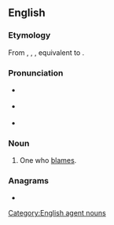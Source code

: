 {{also|blâmer}}
==English==

===Etymology===
From {{inh|en|enm|blamer}}, {{m|enm|blamear}}, {{m|enm|blamere}}, equivalent to {{suffix|en|blame|er}}.

===Pronunciation===
* {{a|RP}} {{IPA|/ˈbleɪmə/|lang=en}}
* {{a|GenAm}} {{IPA|/ˈbleɪmɚ/|lang=en}}
* {{rhymes|eɪmə(ɹ)|lang=en}}

===Noun===
{{en-noun}}

# One who [[blame]]s.

===Anagrams===
* {{anagrams|en|Ambler|Balmer|Marble|ambler|lamber|marble|ramble}}

[[Category:English agent nouns]]
